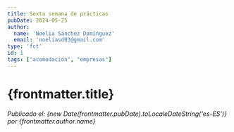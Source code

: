```yaml
---
title: Sexta semana de prácticas
pubDate: 2024-05-25
author: 
  name: 'Noelia Sánchez Domínguez'
  email: 'noeliasd03@gmail.com'
type: 'fct'
id: 1
tags: ["acomodación", "empresas"]
---
```

# {frontmatter.title}
*Publicado el: {new Date(frontmatter.pubDate).toLocaleDateString('es-ES')} por {frontmatter.author.name}*
